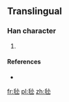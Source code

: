==Translingual==

===Han character===
{{Han char|rn=82|rad=毛|as=03|sn=7|four=|canj=竹山火 (HUF), X竹山火 (XHUF)|ids=⿺毛小}}

# {{defn|Han|sort=毛03}}

====References====
* {{Han ref|kx=0592.061|hdz=31995.041|uh=6BDC|ud=27612}}

[[fr:毜]]
[[pl:毜]]
[[zh:毜]]